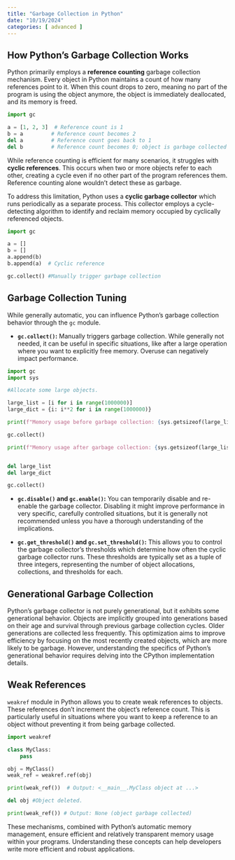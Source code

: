 ```yaml
---
title: "Garbage Collection in Python"
date: "10/19/2024"
categories: [ advanced ]
---
```


## How Python's Garbage Collection Works

Python primarily employs a **reference counting** garbage collection mechanism.  Every object in Python maintains a count of how many references point to it. When this count drops to zero, meaning no part of the program is using the object anymore, the object is immediately deallocated, and its memory is freed.

```python
import gc

a = [1, 2, 3]  # Reference count is 1
b = a         # Reference count becomes 2
del a         # Reference count goes back to 1
del b         # Reference count becomes 0; object is garbage collected
```

While reference counting is efficient for many scenarios, it struggles with **cyclic references**.  This occurs when two or more objects refer to each other, creating a cycle even if no other part of the program references them.  Reference counting alone wouldn't detect these as garbage.

To address this limitation, Python uses a **cyclic garbage collector** which runs periodically as a separate process.  This collector employs a cycle-detecting algorithm to identify and reclaim memory occupied by cyclically referenced objects.

```python
import gc

a = []
b = []
a.append(b)
b.append(a)  # Cyclic reference

gc.collect() #Manually trigger garbage collection
```

##  Garbage Collection Tuning

While generally automatic, you can influence Python's garbage collection behavior through the `gc` module.

* **`gc.collect()`:** Manually triggers garbage collection.  While generally not needed, it can be useful in specific situations, like after a large operation where you want to explicitly free memory.  Overuse can negatively impact performance.

```python
import gc
import sys

#Allocate some large objects.

large_list = [i for i in range(1000000)]
large_dict = {i: i**2 for i in range(1000000)}

print(f"Memory usage before garbage collection: {sys.getsizeof(large_list) + sys.getsizeof(large_dict)} bytes")

gc.collect()

print(f"Memory usage after garbage collection: {sys.getsizeof(large_list) + sys.getsizeof(large_dict)} bytes") #Note that size difference might be less than expected due to how Python manages memory.


del large_list
del large_dict

gc.collect()


```

* **`gc.disable()` and `gc.enable()`:** You can temporarily disable and re-enable the garbage collector.  Disabling it might improve performance in very specific, carefully controlled situations, but it is generally not recommended unless you have a thorough understanding of the implications.

* **`gc.get_threshold()` and `gc.set_threshold()`:**  This allows you to control the garbage collector's thresholds which determine how often the cyclic garbage collector runs. These thresholds are typically set as a tuple of three integers, representing the number of object allocations, collections, and thresholds for each.


## Generational Garbage Collection

Python's garbage collector is not purely generational, but it exhibits some generational behavior. Objects are implicitly grouped into generations based on their age and survival through previous garbage collection cycles. Older generations are collected less frequently.  This optimization aims to improve efficiency by focusing on the most recently created objects, which are more likely to be garbage.  However, understanding the specifics of Python's generational behavior requires delving into the CPython implementation details.

##  Weak References


`weakref` module in Python allows you to create weak references to objects.  These references don't increment the object's reference count.  This is particularly useful in situations where you want to keep a reference to an object without preventing it from being garbage collected.


```python
import weakref

class MyClass:
    pass

obj = MyClass()
weak_ref = weakref.ref(obj)

print(weak_ref())  # Output: <__main__.MyClass object at ...>

del obj #Object deleted.

print(weak_ref()) # Output: None (object garbage collected)

```

These mechanisms, combined with Python's automatic memory management, ensure efficient and relatively transparent memory usage within your programs. Understanding these concepts can help developers write more efficient and robust applications.

